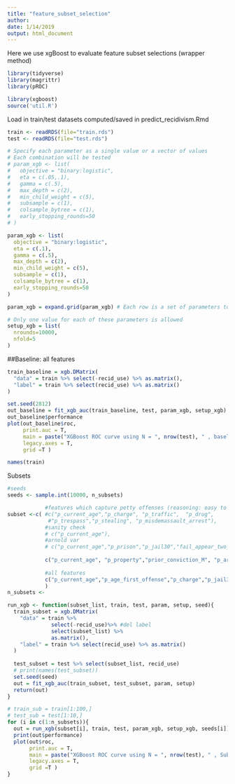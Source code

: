 ```yaml
---
title: "feature_subset_selection"
author: 
date: 1/14/2019
output: html_document
---
```


Here we use xgBoost to evaluate feature subset selections (wrapper method)

```r
library(tidyverse)
library(magrittr)
library(pROC)

library(xgboost)
source('util.R')
```

Load in train/test datasets computed/saved in predict_recidivism.Rmd
```r
train <- readRDS(file="train.rds")
test <- readRDS(file="test.rds")
```


```r
# Specify each parameter as a single value or a vector of values
# Each combination will be tested
# param_xgb <- list(
#   objective = "binary:logistic",
#   eta = c(.05,.1),
#   gamma = c(.5),
#   max_depth = c(2),
#   min_child_weight = c(5),
#   subsample = c(1),
#   colsample_bytree = c(1),
#   early_stopping_rounds=50
# )

param_xgb <- list(
  objective = "binary:logistic",
  eta = c(.1),
  gamma = c(.5),
  max_depth = c(2),
  min_child_weight = c(5),
  subsample = c(1),
  colsample_bytree = c(1),
  early_stopping_rounds=50
)

param_xgb = expand.grid(param_xgb) # Each row is a set of parameters to be cross validated

# Only one value for each of these parameters is allowed
setup_xgb = list(
  nrounds=10000,
  nfold=5
)
```



##Baseline: all features 
```r
train_baseline = xgb.DMatrix(
  "data" = train %>% select(-recid_use) %>% as.matrix(),
  "label" = train %>% select(recid_use) %>% as.matrix()
)

set.seed(2812)
out_baseline = fit_xgb_auc(train_baseline, test, param_xgb, setup_xgb)
out_baseline$performance
plot(out_baseline$roc,
     print.auc = T,
     main = paste("XGBoost ROC curve using N = ", nrow(test), " , baseline"),
     legacy.axes = T,
     grid =T )
```


```r
names(train)
```

Subsets
```r
#seeds 
seeds <- sample.int(10000, n_subsets)

            #features which capture petty offenses (reasoning: easy to recidivate)
subset <-c( #c("p_current_age","p_charge", "p_traffic",  "p_drug", 
             #"p_trespass","p_stealing", "p_misdemassault_arrest"),
            #sanity check
            # c("p_current_age"),
            #arnold var
            # c("p_current_age","p_prison","p_jail30","fail_appear_two_yr", "fail_appear_two_plus","current_violent","current_violent20",  "pending_charge", "prior_conviction_F", "prior_conviction_M", "violent_conviction", "total_convictions"),
            
            c("p_current_age", "p_property","prior_conviction_M", "p_arrest" ), 
            
            #all features
            c("p_current_age","p_age_first_offense","p_charge","p_jail30","p_prison", "p_probation","p_juv_fel_count", "p_felprop_violarrest", "p_murder_arrest","p_felassault_arrest","p_misdemassault_arrest","p_famviol_arrest","p_sex_arrest","p_weapons_arrest","fail_appear_two_yr","fail_appear_two_plus","current_violent","current_violent20","pending_charge","prior_conviction_F","prior_conviction_M","violent_conviction","total_convictions","p_arrest","p_property","p_traffic","p_drug","p_dui","p_domestic","p_stalking","p_voyeurism","p_fraud","p_stealing","p_trespass")
            )
n_subsets <- 


```


```r
run_xgb <- function(subset_list, train, test, param, setup, seed){
  train_subset = xgb.DMatrix(
    "data" = train %>% 
              select(-recid_use)%>% #del label
              select(subset_list) %>%
              as.matrix(),
    "label" = train %>% select(recid_use) %>% as.matrix()
  )
  
  test_subset = test %>% select(subset_list, recid_use)
  # print(names(test_subset))
  set.seed(seed)
  out = fit_xgb_auc(train_subset, test_subset, param, setup)
  return(out)
}

```

```r

# train_sub = train[1:100,]
# test_sub = test[1:10,]
for (i in c(1:n_subsets)){
  out = run_xgb(subset[i], train, test, param_xgb, setup_xgb, seeds[i])
  print(out$performance)
  plot(out$roc,
       print.auc = T,
       main = paste("XGBoost ROC curve using N = ", nrow(test), " , Subset ", i),
       legacy.axes = T,
       grid =T )
}
```





